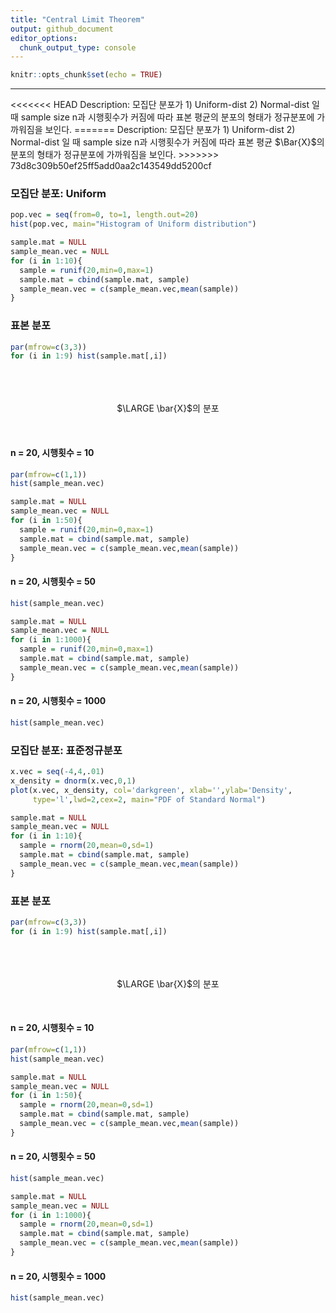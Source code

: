 ```yaml
---
title: "Central Limit Theorem"
output: github_document
editor_options: 
  chunk_output_type: console
---
```


```r
knitr::opts_chunk$set(echo = TRUE)
```

---
<<<<<<< HEAD
Description: 모집단 분포가 1) Uniform-dist 2) Normal-dist 일 때 sample size n과 시행횟수가 커짐에 따라 표본 평균의 분포의 형태가 정규분포에 가까워짐을 보인다.
=======
Description: 모집단 분포가 1) Uniform-dist 2) Normal-dist 일 때 sample size n과 시행횟수가 커짐에 따라 표본 평균 $\Bar{X}$의 분포의 형태가 정규분포에 가까워짐을 보인다.
>>>>>>> 73d8c309b50ef25ff5add0aa2c143549dd5200cf


### 모집단 분포: Uniform
```r
pop.vec = seq(from=0, to=1, length.out=20)
hist(pop.vec, main="Histogram of Uniform distribution")
```

```r
sample.mat = NULL
sample_mean.vec = NULL
for (i in 1:10){
  sample = runif(20,min=0,max=1)
  sample.mat = cbind(sample.mat, sample)
  sample_mean.vec = c(sample_mean.vec,mean(sample))
}
```
### 표본 분포
```r
par(mfrow=c(3,3))
for (i in 1:9) hist(sample.mat[,i])
```
<br><br><br>
<center>
$\LARGE \bar{X}$의 분포
</center>
<br>

#### n = 20, 시행횟수 = 10
```r
par(mfrow=c(1,1))
hist(sample_mean.vec)
```

```r
sample.mat = NULL
sample_mean.vec = NULL
for (i in 1:50){
  sample = runif(20,min=0,max=1)
  sample.mat = cbind(sample.mat, sample)
  sample_mean.vec = c(sample_mean.vec,mean(sample))
}
```
#### n = 20, 시행횟수 = 50
```r
hist(sample_mean.vec)
```

```r
sample.mat = NULL
sample_mean.vec = NULL
for (i in 1:1000){
  sample = runif(20,min=0,max=1)
  sample.mat = cbind(sample.mat, sample)
  sample_mean.vec = c(sample_mean.vec,mean(sample))
}
```
#### n = 20, 시행횟수 = 1000
```r
hist(sample_mean.vec)
```


### 모집단 분포: 표준정규분포
```r
x.vec = seq(-4,4,.01)
x_density = dnorm(x.vec,0,1)
plot(x.vec, x_density, col='darkgreen', xlab='',ylab='Density',
     type='l',lwd=2,cex=2, main="PDF of Standard Normal")

```

```r
sample.mat = NULL
sample_mean.vec = NULL
for (i in 1:10){
  sample = rnorm(20,mean=0,sd=1)
  sample.mat = cbind(sample.mat, sample)
  sample_mean.vec = c(sample_mean.vec,mean(sample))
}
```
### 표본 분포
```r
par(mfrow=c(3,3))
for (i in 1:9) hist(sample.mat[,i])
```
<br><br><br>
<center>
$\LARGE \bar{X}$의 분포
</center>
<br>

#### n = 20, 시행횟수 = 10
```r
par(mfrow=c(1,1))
hist(sample_mean.vec)
```

```r
sample.mat = NULL
sample_mean.vec = NULL
for (i in 1:50){
  sample = rnorm(20,mean=0,sd=1)
  sample.mat = cbind(sample.mat, sample)
  sample_mean.vec = c(sample_mean.vec,mean(sample))
}
```
#### n = 20, 시행횟수 = 50
```r
hist(sample_mean.vec)
```

```r
sample.mat = NULL
sample_mean.vec = NULL
for (i in 1:1000){
  sample = rnorm(20,mean=0,sd=1)
  sample.mat = cbind(sample.mat, sample)
  sample_mean.vec = c(sample_mean.vec,mean(sample))
}
```
#### n = 20, 시행횟수 = 1000
```r
hist(sample_mean.vec)
```




